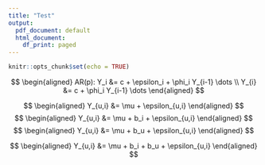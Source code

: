 ```yaml
---
title: "Test"
output:
  pdf_document: default
  html_document:
    df_print: paged
---
```


```r
knitr::opts_chunk$set(echo = TRUE)
```

$$
\begin{aligned}
 AR(p): Y_i &= c + \epsilon_i + \phi_i Y_{i-1} \dots \\
 Y_{i} &= c + \phi_i Y_{i-1} \dots
\end{aligned}
$$

$$
\begin{aligned}
 Y_{u,i} &= \mu + \epsilon_{u,i}
\end{aligned}
$$
$$
\begin{aligned}
 Y_{u,i} &= \mu + b_i + \epsilon_{u,i}
\end{aligned}
$$
$$
\begin{aligned}
 Y_{u,i} &= \mu + b_u + \epsilon_{u,i}
\end{aligned}
$$


$$
\begin{aligned}
 Y_{u,i} &= \mu + b_i + b_u + \epsilon_{u,i}
\end{aligned}
$$